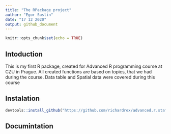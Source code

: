 ```yaml
---
title: "The RPackage project"
author: "Egor Suslin"
date: "17 12 2020"
output: github_document
---
```


```r
knitr::opts_chunk$set(echo = TRUE)
```

## Intoduction

This is my first R package, created for Advanced R programming course at CZU in Prague.
All created functions are based on topics, that we had during the course.
Data table and Spatial data were covered during this course

## Instalation
 
```r
devtools::install_github("https://github.com/richardrex/advanced.r.staff")
```

## Documintation 

